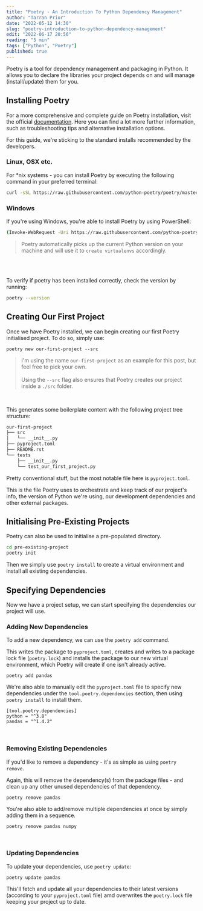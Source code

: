 ```yaml
---
title: "Poetry - An Introduction To Python Dependency Management"
author: "Tarran Prior"
date: "2022-05-12 14:30"
slug: "poetry-introduction-to-python-dependency-management"
edit: "2022-06-17 20:56"
reading: "5 min"
tags: ["Python", "Poetry"]
published: true
---
```


Poetry is a tool for dependency management and packaging in Python. It allows you to declare the libraries your project depends on and will manage (install/update) them for you.

## Installing Poetry
For a more comprehensive and complete guide on Poetry installation, visit the official [documentation](https://python-poetry.org/docs/#installation). Here you can find a lot more further information, such as troubleshooting tips and alternative installation options.

For this guide, we're sticking to the standard installs recommended by the developers.

### Linux, OSX etc.
For *nix systems - you can install Poetry by executing the following command in your preferred terminal:
```bash
curl -sSL https://raw.githubusercontent.com/python-poetry/poetry/master/get-poetry.py | python -
```

### Windows

If you're using Windows, you're able to install Poetry by using PowerShell:
```bash
(Invoke-WebRequest -Uri https://raw.githubusercontent.com/python-poetry/poetry/master/get-poetry.py -UseBasicParsing).Content | python -
```
> Poetry automatically picks up the current Python version on your machine and will use it to `create virtualenvs` accordingly.

<br /><br />

To verify if poetry has been installed correctly, check the version by running:
```bash
poetry --version
```

## Creating Our First Project
Once we have Poetry installed, we can begin creating our first Poetry initialised project. To do so, simply use:
```
poetry new our-first-project --src
```

> I'm using the name `our-first-project` as an example for this post, but feel free to pick your own. <br /><br />
> Using the `--src` flag also ensures that Poetry creates our project inside a `./src` folder.

<br />

This generates some boilerplate content with the following project tree structure:
```bash
our-first-project
├── src
│   └── __init__.py
├── pyproject.toml
├── README.rst
└── tests
    ├── __init__.py
    └── test_our_first_project.py
```

Pretty conventional stuff, but the most notable file here is `pyproject.toml`.

This is the file Poetry uses to orchestrate and keep track of our project's info, the version of Python we're using, our development dependencies and other external packages.

## Initialising Pre-Existing Projects
Poetry can also be used to initialise a pre-populated directory.
```bash
cd pre-existing-project
poetry init
```

Then we simply use `poetry install` to create a virtual environment and install all existing dependencies.

## Specifying Dependencies
Now we have a project setup, we can start specifying the dependencies our project will use.

### Adding New Dependencies
To add a new dependency, we can use the `poetry add` command.

This writes the package to `pyproject.toml`, creates and writes to a package lock file (`poetry.lock`) and installs the package to our new virtual environment, which Poetry will create if one isn't already active.
```
poetry add pandas
```

We're also able to manually edit the `pyproject.toml` file to specify new dependencies under the `tool.poetry.dependencies` section, then using `poetry install` to install them.
```
[tool.poetry.dependencies]
python = "^3.8"
pandas = "^1.4.2"
```

<br />

### Removing Existing Dependencies
If you'd like to remove a dependency - it's as simple as using `poetry remove`.

Again, this will remove the dependency(s) from the package files - and clean up any other unused dependencies of that dependency.
```
poetry remove pandas
```

You're also able to add/remove multiple dependencies at once by simply adding them in a sequence.
```
poetry remove pandas numpy
```

<br />

### Updating Dependencies
To update your dependencies, use `poetry update`:
```
poetry update pandas
```

This'll fetch and update all your dependencies to their latest versions (according to your `pyproject.toml` file) amd overwrites the `poetry.lock` file keeping your project up to date.